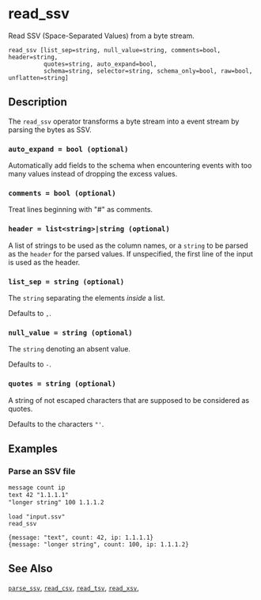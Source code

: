 
# read_ssv

Read SSV (Space-Separated Values) from a byte stream.

```tql
read_ssv [list_sep=string, null_value=string, comments=bool, header=string,
          quotes=string, auto_expand=bool,
          schema=string, selector=string, schema_only=bool, raw=bool, unflatten=string]
```

## Description

The `read_ssv` operator transforms a byte stream into a event stream by parsing
the bytes as SSV.

### `auto_expand = bool (optional)`

Automatically add fields to the schema when encountering events with too many
values instead of dropping the excess values.

### `comments = bool (optional)`

Treat lines beginning with "#" as comments.

### `header = list<string>|string (optional)`

A list of strings to be used as the column names, or a `string` to be parsed
as the `header` for the parsed values.
If unspecified, the first line of the input is used as the header.

### `list_sep = string (optional)`

The `string` separating the elements _inside_ a list.

Defaults to `,`.

### `null_value = string (optional)`

The `string` denoting an absent value.

Defaults to `-`.

### `quotes = string (optional)`

A string of not escaped characters that are supposed to be considered as quotes.

Defaults to the characters `"'`.

<CommonOptions />

## Examples

### Parse an SSV file

```txt title="input.ssv"
message count ip
text 42 "1.1.1.1"
"longer string" 100 1.1.1.2
```

```tql
load "input.ssv"
read_ssv
```

```tql
{message: "text", count: 42, ip: 1.1.1.1}
{message: "longer string", count: 100, ip: 1.1.1.2}
```

## See Also

[`parse_ssv`](../functions/parse_ssv.mdx), [`read_csv`](read_csv.mdx),
[`read_tsv`](read_tsv.mdx), [`read_xsv`](read_xsv.mdx),
